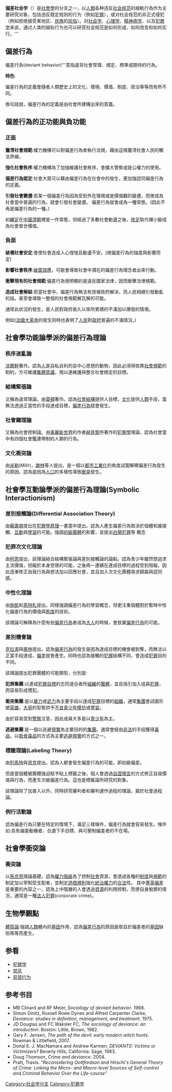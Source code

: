 {{社会学}}
'''偏差社会学'''（{{lang-en|'''Sociology of deviance'''}}）是[[社會學|社會學]]的分支之一，以[[人類|人類]]各种违反[[社会规范|社会规范]]的越軌行為作为主要研究对象，包括违反既定规则的行为（例如[[犯罪|犯罪]]），或对社会规范的非正式侵犯（例如拒绝接受某地区、[[民族|民族]]的[[风俗|风俗]]）。对[[社会学|社会学]]、[[心理学|心理学]]、[[精神病学|精神病学]]、以及[[犯罪学|犯罪学]]来说，通过人类的越轨行为也可以研究社会规范是如何形成、如何改变和如何实行。'''

==偏差行為==
偏差行為(deviant behavior)'''意指違背社會常理、規定、標準或期待的行為。

'''特色''':

偏差行為的定義會隨者人類歷史上的文化、環境、價值、制度、政治等等而有所不同。

換句話說，偏差行為的定義是由社會所建構出來的意義。

==偏差行為的正功能與負功能==

===正面===

'''釐清社會規範''':權力機構可以對偏差行為者執行法規，藉由這樣釐清社會人民的觸法界線。

'''強化社會秩序''':權力機構為了加強維護社會秩序，會擴大警察或是公權力的使用。

'''偏差行為認定''':社會大眾可以藉由偏差行為在社會中的發生，更加強認同偏差行為的定義。

'''引發社會變遷''':若某一個偏差行為因為受到外在環境或是價值觀的變遷，而使成為社會當中普遍的行為，就會引發社會變遷。
偏差行為就會成為一種常態。(因此不再是偏差行為的一種。)

如[[纏足|纏足]]在[[中國|中國]][[清朝|清朝]]裡是一件常態，但經過了多數社會動盪之後，[[放足|放足]]取代裸小腳成為社會普世價值。

===負面===
'''破壞社會安定''':會使社會造成人心惶惶且動盪不安。(視偏差行為的強度與影響而定)

'''影響社會秩序''':[[破窗效應|破窗效應]]，可能會導致社會中潛在的偏差行為理念者出來行動。

'''衝擊現有的社會規範''':偏差行為很明顯的是違反國家法律，因而衝擊法律規範。

'''造成社會解組''':若當社會中，偏差行為無法有效被政府解決，而人民相續引發動亂的話，甚至會導致一整個的社會規範解瓦解的可能。

通常此狀況的發生，是人民對政府長久以來所累積的不滿加以爆發的情境。

例如([[法國大革命|法國大革命]]的發生同時也表明了[[人民|人民]]對[[政府|政府]]普遍的不滿情況。)

==社會學功能論學派的偏差行為理論==

===秩序迷亂論===

[[涂爾幹|涂爾幹]]著作。認為[[人|人]]是自私自利的且中心思想的動物，因此必須得依靠[[社會規範|社會規範]]的制約，方可維護[[集體意識|集體意識]]，用以達維護與整合社會穩定的目標。

===結構緊張論===

又稱為違常理論，由[[莫頓|莫頓]]著作。認為[[社會結構|社會結構]]提供人目標，[[文化|文化]]提供[[人類|人類]]手段，當無法透過正當性的手段達成目標，[[偏差行為|偏差行為]]就會發生。

===社會鍵理論===

又稱為社會控制論。由[[美麗新世界|美麗新世界]]的作者[[奥尔德斯·赫胥黎|赫胥黎]]所著作的[[犯罪學|犯罪學]]理論，認為社會當中有四個社會鑑連帶制約人類的行為。

===文化衝突論===

由[[米勒|米勒]](Millr)，[[謝林|謝林]]等人提出。是一個以[[都市|都市]][[工業化|工業化]]的角度試圖解釋偏差行為發生的原因。認為是因為[[人口|人口]]的多樣性導致[[衝突|衝突]]發生。

==社會學互動論學派的偏差行為理論(Symbolic Interactionism)==

===差別接觸論(Differential Association Theory)===

由[[蘇壽南|蘇壽南]]提出在[[犯罪學原理|犯罪學原理]]一書當中提出。認為人產生偏差行為取決於個體和誰接觸、[[互動|互動]]與[[學習|學習]]的可能。強調[[初級團體|初級團體]]的影響，並提出[[白領犯罪|白領犯罪]]等
概念
===犯罪次文化理論===

由[[柯恩|柯恩]]提出，該理論結合結構緊張論與差別接觸論的論點。認為青少年雖然想追求主流價值，但礙於本身受限的可能，之後再一連續在達成目標的過程受到阻礙，因此逐漸修正自我行為與想法加以回應社會，並且加入次文化團體尋求歸屬與認同感。

===中性化理論===

由[[施凱|施凱]]和[[馬特札|馬特札]]提出。同樣強調偏差行為的學習概念，但更注重個體對於暫時中性化偏差行為的價值與[[態度|態度]]的技術。

該理論可解釋為什麼有些[[偏差行為|偏差行為]]者成為[[大人|大人]]的時候，會放棄[[偏差行為|偏差行為]]的可能。

===差別機會論===

[[克拉渥|克拉渥]]與[[奧林|奧林]]提出。認為[[偏差行為|偏差行為]]的發生是因為達成目標的機會被剝奪，而無法以正當手段達成，[[偏差|偏差]]就會產生。同時也認為接觸的[[犯罪|犯罪]]結構不同，會造成[[犯罪|犯罪]]目的不同。

該理論提出犯罪團體的可能類型，分別是:

'''犯罪集團''':以達成[[犯罪|犯罪]][[目標|目標]]的志同道合者所[[组织_(社会学)|組織]]的[[團體|團體]]，並且指引加入成員[[犯罪|犯罪]]，而容易形成慣犯。

'''衝突集團''':是以[[暴力|暴力]]或[[武力|武力]]為主要手段以達成[[犯罪|犯罪]]目標的[[组织_(社会学)|組織]]，通常[[集團|集團]]會試圖形塑[[英雄|英雄]]，[[大哥|大哥]]的型態供予[[不良青少年|不良青少年]][[模仿|模仿]]或[[學習|學習]]。

由於容易受到[[警察|警察]]注意，因此成員大多是以[[青少年|青少年]]為主。

'''逃避集團''':是一個以逃避[[現實|現實]]為主要目的的[[集團|集團]]。通常會經由[[非法|非法]]的手段獲得[[毒品|毒品]]，以[[吸食|吸食]][[毒品|毒品]]的方式為主要[[逃避|逃避]][[現實|現實]]的方式之一。

===標籤理論(Labeling Theory)===

由[[列馬特|列馬特]]與[[貝克|貝克]]提出。認為人都會發生偏差行為的可能，即初級偏差。

但是當個體被團體強迫賦予貼上標籤之後，個人會透過[[自證預言|自證預言]]的方式修正自我價值與行為，而產生次級偏差行為。這也是標籤論所研究的對象。

該理論除了加害人以外，同時研究審判者和審判運作過程的理論，屬於社會過程論。

===例行活動論===

認為偏差行為只要在特定的情境下，滿足三樣條件，偏差行為就會容易發生。條件如:具有偏差動機者、合適下手目標、與可壓制偏差者的不在場。

==社會學衝突論==

===衝突論===

以[[馬克思|馬克思]]理論基礎，認為[[權力|權力]][[階級|階級]]為了控制[[社會|社會]]資源，會透過各種的[[制度|制度]]與[[規範|規範]]的制定加以宰制受支配者，並制定[[遊戲規則|遊戲規則]]強化[[統治|統治]][[權力|權力]]的[[合法|合法]]性。
其中[[菁英偏差|菁英偏差]]是重要的內容之一，認為上中階層的人會透過[[資源|資源]]的利用控制，而使自身脫罪的情況，通常是一種[[法人犯罪|法人犯罪]](corporate crime)。

==生物學觀點==

[[體質論|體質論]]:強調[[人類|人類]]體內的[[基因|基因]]作用，認為[[偏差行為|偏差行為]]的原因是取自於偏差者的[[基因|基因]]缺陷等等而產生。

== 参看 ==
* [[犯罪学|犯罪学]]
* [[禁忌|禁忌]]
* [[异常行为|异常行为]]

== 参考书目 ==
<references />
* MB Clinard and RF Meier, ''Sociology of deviant behavior''. 1968.
* Simon Dinitz, Russell Rowe Dynes and Alfred Carpenter Clarke, ''Deviance: studies in definition, management, and treatment''. 1975.
* JD Douglas and FC Waksler FC, ''The sociology of deviance: an introduction''. Boston: Little, Brown, 1982.
* Gary F. Jensen, ''The path of the devil: early modern witch hunts''. Rowman & Littlefield, 2007.
* Donal E. J. MacNamara and Andrew Karmen, ''DEVIANTS: Victims or Victimizers?'' Beverly Hills, California: Sage, 1983.
* Doug Thomson, ''Crime and deviance''. 2004.
* Pratt, Travis.  ''"Reconsidering Gottfredson and Hirschi's General Theory of Crime: Linking the Micro- and Macro-level Sources of Self-control and Criminal Behavior Over the Life-course"''

{{从众行为}}
{{Authority control}}

[[Category:社会学分支|Category:社会学分支]]
[[Category:犯罪学|Category:犯罪学]]